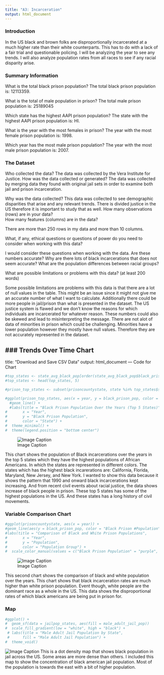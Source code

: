 ```yaml
---
title: "A3: Incarceration"
output: html_document
---
```


### Introduction

In the US black and brown folks are disproportionally incarcerated at a much higher rate than their white counterparts. This has to do with a lack of a fair trial and questionable policing. I will be analyzing the year to see any trends. I will also analyze population rates from all races to see if any racial disparity arise.

### Summary Information
What is the total black prison population?
The total black prison population is: 12113359.

What is the total of male population in prison?
The total male prison population is: 25189045

Which state has the highest AAPI prison population?
The state with the highest AAPI prison population is: HI.

What is the year with the most females in prison?
The year with the most female prison population is: 1998.

Which year has the most male prison population?
The year with the most male prison population is: 2007.

### The Dataset

Who collected the data?
The data was collected by the Vera Institute for Justice.
How was the data collected or generated?
The data was collected by merging data they found with original jail sets in order to examine both jail and prison incarceration.

Why was the data collected? This data was collected to see demographic disparities that arise and any relevant trends. There is divided justice in the US therefore it is important to study that as well.
How many observations (rows) are in your data?  
How many features (columns) are in the data? 

There are more than 250 rows in my data and more than 10 columns.

What, if any, ethical questions or questions of power do you need to consider when working with this data?  

I would consider these questions when working with the data. Are these numbers accurate? Why are there lots of black incarcerations that does not seem accurate? What are the population differences between racial groups?

What are possible limitations or problems with this data?   (at least 200 words)

Some possible limitations are problems with this data is that there are a lot of null values in the table. This might be an issue since it might not give me an accurate number of what I want to calculate. Additionally there could be more people in jail/prison than what is presented in the dataset. The US justice system is flawed and we don't know the reasons for which individuals are incarcerated for whatever reason. These numbers could also be skewed and lead to misinterpreting the message. There are not alot of data of minorities in prison which could be challenging. Minorities have a lower population however they mostly have null values. Therefore they are not accurately represented in the dataset.



### Trends Over Time Chart
---
title: "Download and Save CSV Data"
output: html_document
---
Code for Chart

```r

#top_states <- state_avg_black_pop[order(state_avg_black_pop$black_prison_pop, decreasing = TRUE), ]
#top_states <- head(top_states, 5)

#prison_top_states <- subset(prisoncountystate, state %in% top_states$state)

#ggplot(prison_top_states, aes(x = year, y = black_prison_pop, color = state)) +
  #geom_line() +
  #labs(title = "Black Prison Population Over the Years (Top 5 States)",
#       x = "Year",
#       y = "Black Prison Population",
#       color = "State") +
#  theme_minimal() +
#  theme(legend.position = "bottom center")
```

![Image Caption](C:/Users/user/OneDrive/Pictures/Screenshots/blprison.png)

This chart shows the population of Black incarcerations over the years in the top 5 states which they have the highest populations of African Americans. In which the states are represented in different colors. The states which has the highest black incarerations are: California, Florida, Maryland, New Jersey, and New York. I wanted to show this data because it shows the pattern that 1990 and onward black incarcerations kept increasing. And from recent civil events about racial justice, the data shows increase of black people in prison. These top 5 states has some of the highest populations in the US. And these states has a long history of civil movements.



### Variable Comparison Chart


```r
#ggplot(prisoncountystate, aes(x = year)) +
#geom_line(aes(y = black_prison_pop, color = "Black Prison #Population")) +
#labs(title = "Comparison of Black and White Prison Populations",
#       x = "Year",
#       y = "Population",
#       color = "Population Group") +
#  scale_color_manual(values = c("Black Prison Population" = "purple", "White Prison Population" = "red"))
```


![Image Caption](C:\Users\user\OneDrive\Pictures\Screenshots\blwhite.png)


This second chart shows the comparison of black and white population over the years. This chart shows that black incarceration rates are much higher than white prison population. Event though, white people are the dominant race as a whole in the US. This data shows the disproportional rates of which black americans are being put in prison for. 

### Map
```r
#ggplot() +
#  geom_sf(data = jailpop_states, aes(fill = male_adult_jail_pop))
#  scale_fill_gradient(low = "white", high = "black") +
 # labs(title = "Male Adult Jail Population by State",
 #      fill = "Male Adult Jail Population") +
#  theme_void()
```
![Image Caption](C:\Users\user\kul.png)
This is a dot density map that shows black population in jail across the US. Some areas are more dense than others. I included this map to show the concentration of black american jail population. Most of the population is towards the east with a bit of higher population. 

